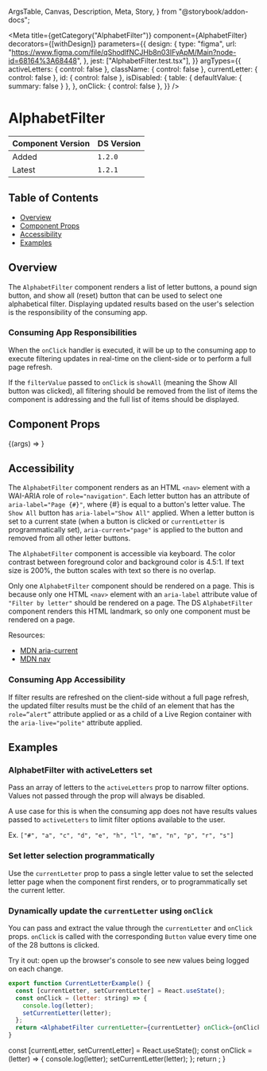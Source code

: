   ArgsTable,
  Canvas,
  Description,
  Meta,
  Story,
} from "@storybook/addon-docs";


<Meta
  title={getCategory("AlphabetFilter")}
  component={AlphabetFilter}
  decorators={[withDesign]}
  parameters={{
    design: {
      type: "figma",
      url: "https://www.figma.com/file/qShodlfNCJHb8n03IFyApM/Main?node-id=68164%3A68448",
    },
    jest: ["AlphabetFilter.test.tsx"],
  }}
  argTypes={{
    activeLetters: { control: false },
    className: { control: false },
    currentLetter: { control: false },
    id: { control: false },
    isDisabled: {
      table: { defaultValue: { summary: false } },
    },
    onClick: { control: false },
  }}
/>

# AlphabetFilter

| Component Version | DS Version |
| ----------------- | ---------- |
| Added             | `1.2.0`    |
| Latest            | `1.2.1`    |

## Table of Contents

- [Overview](#overview)
- [Component Props](#component-props)
- [Accessibility](#accessibility)
- [Examples](#examples)

## Overview

<Description of={AlphabetFilter} />

The `AlphabetFilter` component renders a list of letter buttons, a pound sign button, and show all
(reset) button that can be used to select one alphabetical filter. Displaying updated results based
on the user's selection is the responsibility of the consuming app.

### Consuming App Responsibilities

When the `onClick` handler is executed, it will be up to the consuming app to execute filtering
updates in real-time on the client-side or to perform a full page refresh.

If the `filterValue` passed to `onClick` is `showAll` (meaning the Show All button was clicked),
all filtering should be removed from the list of items the component is addressing and the
full list of items should be displayed.

## Component Props

<Canvas withToolbar>
  <Story
    name="AlphabetFilter with Controls"
    args={{
      activeLetters: undefined,
      className: undefined,
      currentLetter: undefined,
      descriptionText: "This is description text.",
      headingText: "AlphabetFilter",
      id: "alphabet-filter-id",
      isDisabled: false,
      onClick: undefined,
    }}
  >
    {(args) => <AlphabetFilter {...args} />}
  </Story>
</Canvas>

<ArgsTable story="AlphabetFilter with Controls" />

## Accessibility

The `AlphabetFilter` component renders as an HTML `<nav>` element with a WAI-ARIA role
of `role="navigation"`. Each letter button has an attribute of `aria-label="Page {#}"`, where
{#} is equal to a button's letter value. The `Show All` button has `aria-label="Show All"`
applied. When a letter button is set to a current state (when a button is clicked or
`currentLetter` is programmatically set), `aria-current="page"` is applied to the button
and removed from all other letter buttons.

The `AlphabetFilter` component is accessible via keyboard. The color contrast between
foreground color and background color is 4.5:1. If text size is 200%, the
button scales with text so there is no overlap.

Only one `AlphabetFilter` component should be rendered on a page. This is because only one HTML
`<nav>` element with an `aria-label` attribute value of `"Filter by letter"` should be rendered on a
page. The DS `AlphabetFilter` component renders this HTML landmark, so only one component must
be rendered on a page.

Resources:

- [MDN aria-current](https://developer.mozilla.org/en-US/docs/Web/Accessibility/ARIA/Attributes/aria-current)
- [MDN nav](https://developer.mozilla.org/en-US/docs/Web/HTML/Element/nav#exampless)

### Consuming App Accessibility

If filter results are refreshed on the client-side without a full page refresh, the
updated filter results must be the child of an element that has the `role=”alert”` attribute
applied or as a child of a Live Region container with the `aria-live="polite"` attribute applied.

## Examples

### AlphabetFilter with activeLetters set

Pass an array of letters to the `activeLetters` prop to narrow filter options. Values not passed
through the prop will always be disabled.

A use case for this is when the consuming app does not have results values passed to
`activeLetters` to limit filter options available to the user.

Ex. `["#", "a", "c", "d", "e", "h", "l", "m", "n", "p", "r", "s"]`

<Canvas>
  <DSProvider>
    <AlphabetFilter
      activeLetters={[
        "#",
        "a",
        "c",
        "d",
        "e",
        "h",
        "l",
        "m",
        "n",
        "p",
        "r",
        "s",
      ]}
      onClick={undefined}
    />
  </DSProvider>
</Canvas>

### Set letter selection programmatically

Use the `currentLetter` prop to pass a single letter value to set the selected letter page when
the component first renders, or to programmatically set the current letter.

<Canvas>
  <DSProvider>
    <AlphabetFilter currentLetter="c" onClick={undefined} />
  </DSProvider>
</Canvas>

### Dynamically update the `currentLetter` using `onClick`

You can pass and extract the value through the `currentLetter` and `onClick` props. `onClick` is called
with the corresponding `Button` value every time one of the 28 buttons is clicked.

Try it out: open up the browser's console to see new values being logged on each change.

```jsx
export function CurrentLetterExample() {
  const [currentLetter, setCurrentLetter] = React.useState();
  const onClick = (letter: string) => {
    console.log(letter);
    setCurrentLetter(letter);
  };
  return <AlphabetFilter currentLetter={currentLetter} onClick={onClick} />;
}
```

  const [currentLetter, setCurrentLetter] = React.useState();
  const onClick = (letter) => {
    console.log(letter);
    setCurrentLetter(letter);
  };
  return <AlphabetFilter currentLetter={currentLetter} onClick={onClick} />;
}

<Canvas>
  <DSProvider>
    <CurrentLetterExample />
  </DSProvider>
</Canvas>

